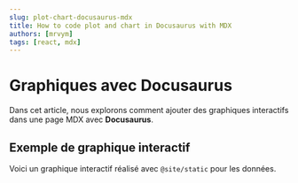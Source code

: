 ```yaml
---
slug: plot-chart-docusaurus-mdx
title: How to code plot and chart in Docusaurus with MDX
authors: [mrvym]
tags: [react, mdx]
---
```


# Graphiques avec Docusaurus

Dans cet article, nous explorons comment ajouter des graphiques interactifs dans une page MDX avec **Docusaurus**.

## Exemple de graphique interactif

Voici un graphique interactif réalisé avec `@site/static` pour les données.


<BarChart />
